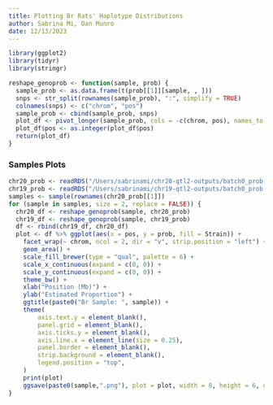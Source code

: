 ```yaml
---
title: Plotting Br Rats' Haplotype Distributions
author: Sabrina Mi, Dan Munro
date: 12/13/2023
---
```


```r
library(ggplot2)
library(tidyr)
library(stringr)

```


```r

reshape_genoprob <- function(sample, prob) {
  sample_prob <- as.data.frame(t(prob[[1]][sample, , ]))
  snps <- str_split(rownames(sample_prob), ":", simplify = TRUE)
  colnames(snps) <- c("chrom", "pos")
  sample_prob <- cbind(sample_prob, snps)
  plot_df <- pivot_longer(sample_prob, cols = -c(chrom, pos), names_to = "Strain", values_to = "prob")
  plot_df$pos <- as.integer(plot_df$pos)
  return(plot_df)
}

```


### Samples Plots

```r
chr20_prob <- readRDS("/Users/sabrinami/chr20-qtl2-outputs/batch0_prob.rds")
chr19_prob <- readRDS("/Users/sabrinami/chr19-qtl2-outputs/batch0_prob.rds")
samples <- sample(rownames(chr20_prob[[1]])
for (sample in samples, size = 2, replace = FALSE)) {
  chr20_df <- reshape_genoprob(sample, chr20_prob)
  chr19_df <- reshape_genoprob(sample, chr19_prob)
  df <- rbind(chr19_df, chr20_df)
  plot <- df %>% ggplot(aes(x = pos, y = prob, fill = Strain)) +
    facet_wrap(~ chrom, ncol = 2, dir = "v", strip.position = "left") +
    geom_area() +
    scale_fill_brewer(type = "qual", palette = 6) +
    scale_x_continuous(expand = c(0, 0)) +
    scale_y_continuous(expand = c(0, 0)) +
    theme_bw() +
    xlab("Position (Mb)") +
    ylab("Estimated Proportion") +
    ggtitle(paste0("Br Sample: ", sample)) +  
    theme(
        axis.text.y = element_blank(),
        panel.grid = element_blank(),
        axis.ticks.y = element_blank(),
        axis.line.x = element_line(size = 0.25),
        panel.border = element_blank(),
        strip.background = element_blank(),
        legend.position = "top",
    )
    print(plot)
    ggsave(paste0(sample,".png"), plot = plot, width = 8, height = 6, units = "in", dpi = 300)
}

```